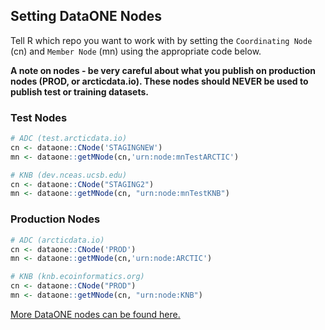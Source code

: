 ## Setting DataONE Nodes {#Setting_DataONE_Nodes}
Tell R which repo you want to work with by setting the `Coordinating Node` (cn) and `Member Node` (mn) using the appropriate code below.

**A note on nodes - be very careful about what you publish on production nodes (PROD, or arcticdata.io). These nodes should NEVER be used to publish test or training datasets.**


### Test Nodes
```r
# ADC (test.arcticdata.io)
cn <- dataone::CNode('STAGINGNEW')
mn <- dataone::getMNode(cn,'urn:node:mnTestARCTIC')

# KNB (dev.nceas.ucsb.edu)
cn <- dataone::CNode("STAGING2")
mn <- dataone::getMNode(cn, "urn:node:mnTestKNB")
```

### Production Nodes
```r
# ADC (arcticdata.io)
cn <- dataone::CNode('PROD')
mn <- dataone::getMNode(cn,'urn:node:ARCTIC')

# KNB (knb.ecoinformatics.org)
cn <- dataone::CNode("PROD")
mn <- dataone::getMNode(cn, "urn:node:KNB")
```

[More DataONE nodes can be found here.](https://cn.dataone.org/cn/v2/node)